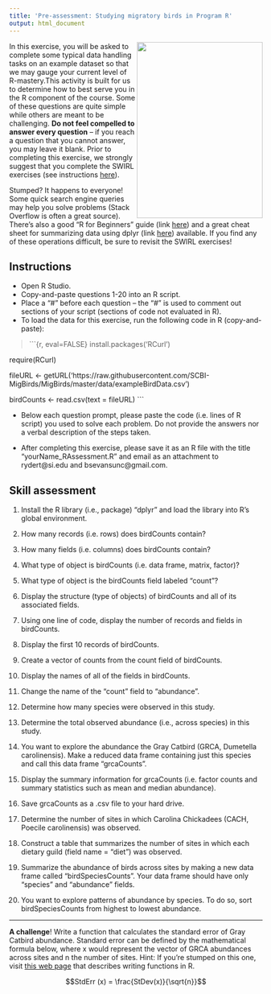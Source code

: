 ```yaml
---
title: 'Pre-assessment: Studying migratory birds in Program R'
output: html_document
---
```


  <img align = "right" src="https://avatars0.githubusercontent.com/u/5629668?v=3&s=460" height="350px" width = "250px"/>
  
In this exercise, you will be asked to complete some typical data handling tasks on an example dataset so that we may gauge your current level of R-mastery.This activity is built for us to determine how to best serve you in the R component of the course. Some of these questions are quite simple while others are meant to be challenging. **Do not feel compelled to answer every question** -- if you reach a question that you cannot answer, you may leave it blank. Prior to completing this exercise, we strongly suggest that you complete the SWIRL exercises (see instructions [here](http://htmlpreview.github.io/?https://raw.githubusercontent.com/SCBI-MigBirds/MigBirds/master/swirlCourses.html)). 

Stumped? It happens to everyone! Some quick search engine queries may help you solve problems (Stack Overflow is often a great source). There’s also a good “R for Beginners” guide (link [here](https://cran.r-project.org/doc/contrib/Paradis-rdebuts_en.pdf)) and a great cheat sheet for summarizing data using dplyr (link [here](https://www.rstudio.com/wp-content/uploads/2015/02/data-wrangling-cheatsheet.pdf)) available. If you find any of these operations difficult, be sure to revisit the SWIRL exercises!

## Instructions 

 * Open R Studio.
 * Copy-and-paste questions 1-20 into an R script. 
 * Place a “#” before each question – the “#” is used to comment out sections of your script (sections of code not evaluated in R). 
 * To load the data for this exercise, run the following code in R (copy-and-paste):

> ```{r, eval=FALSE}
install.packages('RCurl')

require(RCurl)

fileURL <- getURL('https://raw.githubusercontent.com/SCBI-MigBirds/MigBirds/master/data/exampleBirdData.csv')

birdCounts <- read.csv(text = fileURL)
```

* Below each question prompt, please paste the code (i.e. lines of R script) you used to solve each problem. Do not provide the answers nor a verbal description of the steps taken.

* After completing this exercise, please save it as an R file with the title “yourName_RAssessment.R” and email as an attachment to rydert@si.edu and bsevansunc@gmail.com.
 
## Skill assessment

1. Install the R library (i.e., package) “dplyr” and load the library into R’s global environment.

2. How many records (i.e. rows) does birdCounts contain?

3. How many fields (i.e. columns) does birdCounts contain?

4. What type of object is birdCounts (i.e. data frame, matrix, factor)?

5. What type of object is the birdCounts field labeled “count”?

6. Display the structure (type of objects) of birdCounts and all of its associated fields.

7. Using one line of code, display the number of records and fields in birdCounts.

8. Display the first 10 records of birdCounts.

9. Create a vector of counts from the count field of birdCounts.

10. Display the names of all of the fields in birdCounts.

11. Change the name of the “count” field to “abundance”.

12. Determine how many species were observed in this study.

13. Determine the total observed abundance (i.e., across species) in this study.

14. You want to explore the abundance the Gray Catbird (GRCA, Dumetella carolinensis). Make a reduced data frame containing just this species and call this data frame “grcaCounts”.

15. Display the summary information for grcaCounts (i.e. factor counts and summary statistics such as mean and median abundance).

16. Save grcaCounts as a .csv file to your hard drive.

17. Determine the number of sites in which Carolina Chickadees (CACH, Poecile carolinensis) was observed.

18. Construct a table that summarizes the number of sites in which each dietary guild (field name = “diet”) was observed.

19. Summarize the abundance of birds across sites by making a new data frame called “birdSpeciesCounts”. Your data frame should have only “species” and “abundance” fields.

20. You want to explore patterns of abundance by species. To do so, sort birdSpeciesCounts from highest to lowest abundance.

----

**A challenge**! Write a function that calculates the standard error of Gray Catbird abundance. Standard error can be defined by the mathematical formula below, where x would represent the vector of GRCA abundances across sites and n the number of sites. Hint: If you’re stumped on this one, visit [this web page](http://scbi-migbirds.github.io/writingFunctions) that describes writing functions in R.

$$StdErr (x) = \frac{StDev(x)}{\sqrt{n}}$$

